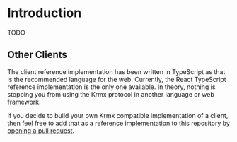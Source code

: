 # Introduction
TODO

## Other Clients
The client reference implementation has been written in TypeScript as that is the recommended language for the web. Currently, the React TypeScript reference implementation is the only one available. In theory, nothing is stopping you from using the Krmx protocol in another language or web framework.

If you decide to build your own Krmx compatible implementation of a client, then feel free to add that as a reference implementation to this repository by [opening a pull request](https://github.com/simonkarman/krmx).
